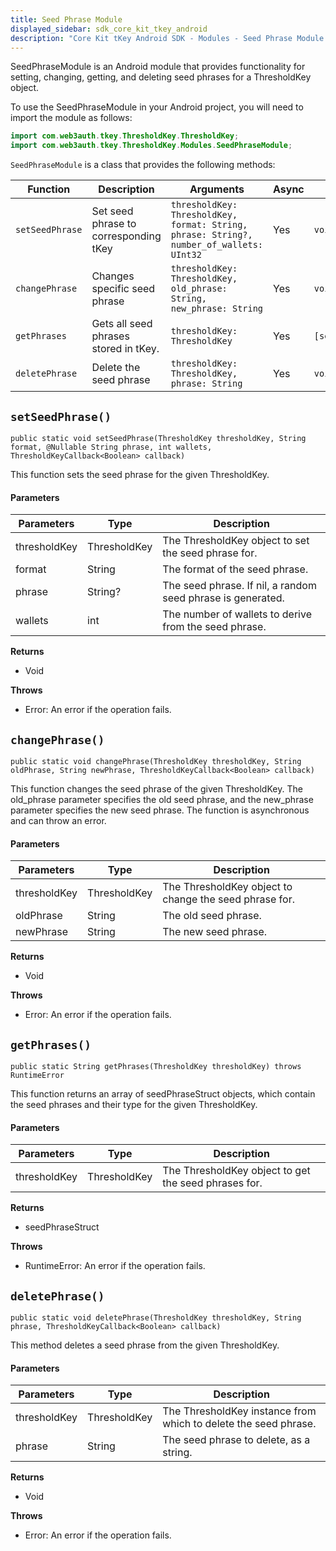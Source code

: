 ```yaml
---
title: Seed Phrase Module
displayed_sidebar: sdk_core_kit_tkey_android
description: "Core Kit tKey Android SDK - Modules - Seed Phrase Module | Documentation - Web3Auth"
---
```


SeedPhraseModule is an Android module that provides functionality for setting, changing, getting,
and deleting seed phrases for a ThresholdKey object.

To use the SeedPhraseModule in your Android project, you will need to import the module as follows:

```java
import com.web3auth.tkey.ThresholdKey.ThresholdKey;
import com.web3auth.tkey.ThresholdKey.Modules.SeedPhraseModule;
```

`SeedPhraseModule` is a class that provides the following methods:

| Function        | Description                           | Arguments                                                                                | Async | return                |
| --------------- | ------------------------------------- | ---------------------------------------------------------------------------------------- | ----- | --------------------- |
| `setSeedPhrase` | Set seed phrase to corresponding tKey | `thresholdKey: ThresholdKey, format: String, phrase: String?, number_of_wallets: UInt32` | Yes   | `void`                |
| `changePhrase`  | Changes specific seed phrase          | `thresholdKey: ThresholdKey, old_phrase: String, new_phrase: String`                     | Yes   | `void`                |
| `getPhrases`    | Gets all seed phrases stored in tKey. | `thresholdKey: ThresholdKey`                                                             | Yes   | `[seedPhraseStruct] ` |
| `deletePhrase`  | Delete the seed phrase                | `thresholdKey: ThresholdKey, phrase: String`                                             | Yes   | `void`                |

## `setSeedPhrase()`

`public static void setSeedPhrase(ThresholdKey thresholdKey, String format, @Nullable String phrase, int wallets, ThresholdKeyCallback<Boolean> callback)`

This function sets the seed phrase for the given ThresholdKey.

#### Parameters

| Parameters   | Type         | Description                                                 |
| ------------ | ------------ | ----------------------------------------------------------- |
| thresholdKey | ThresholdKey | The ThresholdKey object to set the seed phrase for.         |
| format       | String       | The format of the seed phrase.                              |
| phrase       | String?      | The seed phrase. If nil, a random seed phrase is generated. |
| wallets      | int          | The number of wallets to derive from the seed phrase.       |

**Returns**

- Void

**Throws**

- Error: An error if the operation fails.

## `changePhrase()`

`public static void changePhrase(ThresholdKey thresholdKey, String oldPhrase, String newPhrase, ThresholdKeyCallback<Boolean> callback)`

This function changes the seed phrase of the given ThresholdKey. The old_phrase parameter specifies
the old seed phrase, and the new_phrase parameter specifies the new seed phrase. The function is
asynchronous and can throw an error.

#### Parameters

| Parameters   | Type         | Description                                            |
| ------------ | ------------ | ------------------------------------------------------ |
| thresholdKey | ThresholdKey | The ThresholdKey object to change the seed phrase for. |
| oldPhrase    | String       | The old seed phrase.                                   |
| newPhrase    | String       | The new seed phrase.                                   |

**Returns**

- Void

**Throws**

- Error: An error if the operation fails.

## `getPhrases()`

`public static String getPhrases(ThresholdKey thresholdKey) throws RuntimeError`

This function returns an array of seedPhraseStruct objects, which contain the seed phrases and their
type for the given ThresholdKey.

#### Parameters

| Parameters   | Type         | Description                                          |
| ------------ | ------------ | ---------------------------------------------------- |
| thresholdKey | ThresholdKey | The ThresholdKey object to get the seed phrases for. |

**Returns**

- seedPhraseStruct

**Throws**

- RuntimeError: An error if the operation fails.

## `deletePhrase()`

`public static void deletePhrase(ThresholdKey thresholdKey, String phrase, ThresholdKeyCallback<Boolean> callback)`

This method deletes a seed phrase from the given ThresholdKey.

#### Parameters

| Parameters   | Type         | Description                                                     |
| ------------ | ------------ | --------------------------------------------------------------- |
| thresholdKey | ThresholdKey | The ThresholdKey instance from which to delete the seed phrase. |
| phrase       | String       | The seed phrase to delete, as a string.                         |

**Returns**

- Void

**Throws**

- Error: An error if the operation fails.
